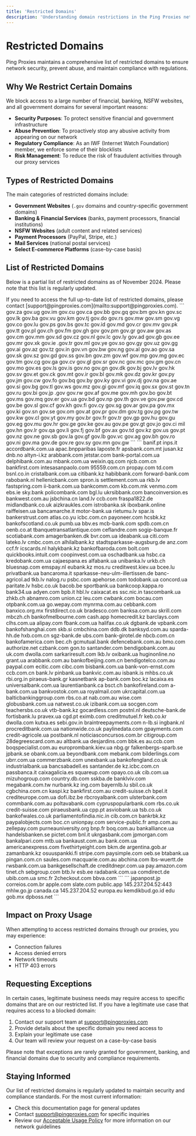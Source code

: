 ```yaml
---
title: 'Restricted Domains'
description: 'Understanding domain restrictions in the Ping Proxies network'
---
```


# Restricted Domains

Ping Proxies maintains a comprehensive list of restricted domains to ensure network security, prevent abuse, and maintain compliance with regulations.

## Why We Restrict Certain Domains

We block access to a large number of financial, banking, NSFW websites, and all government domains for several important reasons:

- **Security Purposes**: To protect sensitive financial and government infrastructure
- **Abuse Prevention**: To proactively stop any abusive activity from appearing on our network
- **Regulatory Compliance**: As an IWF (Internet Watch Foundation) member, we enforce some of their blocklists
- **Risk Management**: To reduce the risk of fraudulent activities through our proxy services

## Types of Restricted Domains

The main categories of restricted domains include:

- **Government Websites** (`.gov` domains and country-specific government domains)
- **Banking & Financial Services** (banks, payment processors, financial institutions)
- **NSFW Websites** (adult content and related services)
- **Payment Processors** (PayPal, Stripe, etc.)
- **Mail Services** (national postal services)
- **Select E-commerce Platforms** (case-by-case basis)

## List of Restricted Domains

Below is a partial list of restricted domains as of November 2024. Please note that this list is regularly updated.

<Note>
  If you need to access the full up-to-date list of restricted domains, please contact [support@pingproxies.com](mailto:support@pingproxies.com).
</Note>

<Accordion title="Government Domains">
  ```
  gov.za
  gov.ug
  gov.im
  gov.cu
  gov.ca
  gov.bb
  gov.gq
  gov.bm
  gov.kn
  gov.sc
  gov.lk
  gov.ba
  gov.vu
  gov.km
  gov.tj
  gov.do
  gov.rs
  gov.mw
  gov.sm
  gov.vg
  gov.co
  gov.lu
  gov.ps
  gov.bs
  gov.tc
  gov.id
  gov.md
  gov.cr
  gov.mv
  gov.pk
  gov.tt
  gov.pl
  gov.ch
  gov.fm
  gov.gh
  gov
  gov.pm
  gov.gr
  gov.aw
  gov.as
  gov.cm
  gov.mm
  gov.sd
  gov.cz
  gov.nl
  gov.lc
  gov.ly
  gov.ad
  gov.gb
  gov.ee
  gov.mr
  gov.xk
  gov.ie
  .gov.tr
  gov.ml
  gov.ye
  gov.so
  gov.gy
  gov.uz
  gov.gg
  gov.ai
  gov.az
  gov.tz
  gov.in
  gov.vn
  gov.bw
  gov.ng
  gov.al
  gov.ao
  gov.sa
  gov.sk
  gov.sz
  gov.gd
  gov.ss
  gov.bn
  gov.zm
  gov.wf
  gov.mp
  gov.mg
  gov.ec
  gov.tm
  gov.cg
  gov.ga
  gov.cv
  gov.gl
  gov.sr
  gov.nc
  gov.mc
  gov.gm
  gov.cn
  gov.mo
  gov.es
  gov.ls
  gov.is
  gov.no
  gov.gn
  gov.dk
  gov.bj
  gov.lv
  gov.hk
  gov.sv
  gov.et
  gov.ck
  gov.mt
  gov.ir
  gov.bl
  gov.mk
  gov.dz
  gov.kr
  gov.py
  gov.jm
  gov.cw
  gov.fo
  gov.bq
  gov.by
  gov.ky
  gov.vi
  gov.dj
  gov.na
  gov.ae
  gov.si
  gov.bg
  gov.tl
  gov.ws
  gov.mz
  gov.gi
  gov.mf
  gov.iq
  gov.sx
  gov.st
  gov.tn
  gov.ru
  gov.bi
  gov.jp
  .gov
  gov.rw
  gov.af
  gov.me
  gov.mh
  gov.bo
  gov.bt
  gov.ms
  gov.mq
  gov.er
  gov.ua
  gov.bd
  gov.np
  gov.th
  gov.ve
  gov.pw
  gov.cd
  gov.be
  gov.sl
  gov.cf
  gov.kh
  gov.fi
  gov.cy
  gov.sg
  gov.ar
  gov.pa
  gov.mx
  gov.ki
  gov.sn
  gov.se
  gov.om
  gov.at
  gov.pr
  gov.dm
  gov.tg
  gov.pg
  gov.tw
  gov.kw
  gov.cl
  gov.yt
  gov.my
  gov.br
  gov.fr
  gov.tr
  gov.gp
  gov.hu
  gov.gu
  gov.eg
  gov.mu
  gov.hr
  gov.ge
  gov.ke
  gov.au
  gov.pe
  gov.gt
  gov.jo
  gov.ci
  mil
  gov.hn
  gov.lr
  gov.qa
  gov.li
  gov.fj
  gov.bf
  gov.ax
  gov.td
  gov.kz
  gov.us
  gov.pt
  gov.nz
  gov.ne
  gov.sb
  gov.la
  gov.gf
  gov.lb
  gov.vc
  gov.ag
  gov.bh
  gov.ro
  gov.ni
  gov.ma
  gov.de
  gov.re
  gov.sy
  gov.mn
  gov.gw
  ```
</Accordion>

<Accordion title="Banking & Financial Institutions">
  ```
  banif.pt
  inps.it
  accordbank.com.ua
  apac.bnpparibas
  laposte.fr
  apsbank.com.mt
  jusan.kz
  dnb.no
  altyn-i.kz
  arabbank.com
  jetstar.com
  bank-portal.com.ua
  delphibank.com.au
  mbank.com.ua
  weixin.qq.com
  njcb.com.cn
  bankfirst.com
  intesasanpaolo.com
  95559.com.cn
  propay.com
  td.com
  bsnl.co.in
  cristalbank.com.ua
  citibank.kz
  habibbank.com
  forward-bank.com
  rabobank.nl
  hellenicbank.com
  spron.is
  settlement.com.ua
  rkb.lv
  fastspring.com
  ii-bank.com.ua
  bankcomm.com
  kb.com.mk
  venmo.com
  ebs.ie
  sky.bank
  policombank.com
  bgl.lu
  ukrsibbank.com
  bancoinversion.es
  bankwest.com.au
  jsbchina.cn
  land.lv
  ccb.com
  fraspa1822.de
  midlandbank.co.uk
  aizkraukles.com
  istrobanka.sk
  iboxbank.online
  raiffeisen.ua
  bancamarche.it
  motor-bank.ua
  rietumu.lv
  spar.is
  bankerstrust.com
  atlas.co.yu
  icbc.com.cn
  payoneer.com
  hcsbk.kz
  bankofscotland.co.uk
  pumb.ua
  bbv.es
  mcb-bank.com
  spdb.com.cn
  oenb.co.at
  tbanquetransatlantique.com
  ceflandre.com
  sogip-banque.fr
  scotiabank.com
  amagerbanken.dk
  bvr.com.ua
  ideabank.ua
  citi.com
  lateko.lv
  cmbc.com.cn
  alhilalbank.kz
  stadtsparkasse-augsburg.de
  anz.com
  ccf.fr
  icscards.nl
  halykbank.kz
  bankofbaroda.com
  bolt.com
  quickbooks.intuit.com
  coopinvest.com.ua
  oschadbank.ua
  hsbc.ca
  kredobank.com.ua
  cajaespana.es
  alfabank.ua
  unibanka.lv
  urkb.ch
  bluesnap.com
  emspay.nl
  eubank.kz
  mos.ru
  creditwest.kiev.ua
  bcee.lu
  privatbank.ua
  bancaroma.it
  sparkasse-neu-ulm-illertissen.de
  banc-agricol.ad
  tkb.lv
  nalog.ru
  psbc.com
  apehorse.com
  todobank.ua
  concord.ua
  paritate.lv
  hsbc.co.uk
  bacob.be
  sportbank.ua
  bankcoop.kappa.ro
  bank34.ua
  adyen.com
  bpb.it
  hbl.lv
  caixacat.es
  ssc.nic.in
  tascombank.ua
  zhkb.ch
  abnamro.com
  union.cz
  leu.com
  cwbank.com
  bocau.com
  otpbank.com.ua
  go.wepay.com
  mynrma.com.au
  cebbank.com
  banxico.org.mx
  firstdirect.co.uk
  bradesco.com
  banksa.com.au
  skrill.com
  mbczh.ch
  bankofmelbourne.com
  cash.app
  homecredit.kz
  barclays.com
  clhs.com.ua
  alipay.com
  fbank.com.ua
  halifax.co.uk
  dgbank.de
  vpbank.com
  bankofshanghai.com
  skb.si
  cmbchina.com
  ddb.dk
  banksyd.com.au
  sparda-hh.de
  hxb.com.cn
  sgz-bank.de
  ubs.com
  bank-girotel.de
  nbcb.com.cn
  bankofamerica.com
  bec.ch
  gcmutual.bank
  defencebank.com.au
  bmo.com
  authorize.net
  czbank.com
  gon.to
  santander.com
  bendigobank.com.au
  uk.com
  dwolla.com
  sarkariresult.com
  lkb.lv
  oxibank.ua
  huginonline.no
  grant.ua
  arabbank.com.au
  bankofbeijing.com.cn
  bendigotelco.com.au
  paypal.com
  ecitic.com
  cibc.com
  bisbank.com.ua
  bank-von-ernst.com
  ccb.com.cn
  bank.lv
  pinbank.ua
  bankvic.com.au
  isbank.is
  mhbs.co.uk
  rbi.org.in
  piraeus-bank.gr
  kasnetbank
  ap-bank.com
  boc.kz
  lacaixa.es
  universalbank.com.ua
  laurentianbank.ca
  bsct.ch
  bankofireland.com
  a-bank.com.ua
  bankvostok.com.ua
  royalmail.com
  ukrcapital.com.ua
  balticbankinggroup.com
  rbs.co.at
  nab.com.au
  wise.com
  globusbank.com.ua
  natwest.co.uk
  izibank.com.ua
  socgen.com
  teachersbs.co.uk
  vtb-bank.kz
  gocardless.com
  postnl.nl
  deutsche-bank.de
  fortisbank.lu
  pravex.ua
  cgd.pt
  eximb.com
  creditmutuel.fr
  keb.co.kr
  dwolla.com
  kutxa.es
  sebi.gov.in
  braintreepayments.com
  n-lb.si
  ingbank.nl
  procreditbank.com.ua
  nationwide.co.uk
  paylinedata.com
  gpayments.com
  credit-agricole.ua
  postbank.nl
  noticiasconcursos.com.br
  citigroup.com
  28degreescard.com.au
  altbank.ua
  desjardins.com
  bbk.es
  au.ccb.com
  boqspecialist.com.au
  europrombank.kiev.ua
  nbg.gr
  falkenbergs-sparb.se
  jpbank.se
  obank.com.ua
  beyondbank.com
  mebank.com
  bilderlings.com
  ubrr.com.ua
  commerzbank.com
  unexbank.ua
  bankofengland.co.uk
  industrialbank.ua
  bancsabadell.es
  santander.de
  kz.icbc.com.cn
  passbanca.it
  caixagalicia.es
  squareup.com
  opayo.co.uk
  cib.com.ua
  mizuhogroup.com
  country.db.com
  sskba.de
  banklviv.com
  megabank.com.tw
  nurbank.kz
  ing.com
  bayernlb.lu
  sbil.co.uk
  cgbchina.com.cn
  kaspi.kz
  bankfirst.com.au
  credit-suisse.ch
  bpel.it
  crediteurope.com.ua
  dofi.ibz.be
  rbcroyalbank.com
  ulsterbank.com
  commbank.com.au
  poltavabank.com
  cypruspopularbank.com
  rbs.co.uk
  credit-suisse.com
  piraeusbank.ua
  cpp.pt
  asviobank.ua
  tsb.co.uk
  bankofwales.co.uk
  parliamentofindia.nic.in
  cib.com.cn
  bankrbk.kz
  paypalobjects.com
  boc.cn
  unionpay.com
  service-public.fr
  amp.com.au
  zellepay.com
  purneauniversity.org
  bnp.fr
  boq.com.au
  bankalliance.ua
  handelsbanken.se
  pictet.com
  bnl.it
  ukrgasbank.com
  jpmorgan.com
  bankalpari.com
  mtb.ua
  bankaust.com.au
  bank.com.ua
  americanexpress.com
  fivethirtyeight.com
  bkm.de
  argentina.gob.ar
  zamanbank.kz
  osuuspankki.fi
  stripe.com
  paysimple.com
  oeb.se
  btabank.ua
  pingan.com.cn
  saules.com
  macquarie.com.au
  abchina.com
  lbs-wuertt.de
  rwsbank.com.ua
  bankgesellschaft.de
  creditdnepr.com.ua
  pay.amazon.com
  tinet.ch
  sebgroup.com
  btb.lv
  esb.ee
  radabank.com.ua
  comdirect.de
  ubib.com.ua
  smc.fr
  2checkout.com
  bbva.com
  ```
</Accordion>

<Accordion title="Other Restricted Domains">
  ```
  japanpost.jp
  correios.com.br
  apple.com
  slate.com
  public.app
  145.237.204.52:443
  mhlw.go.jp
  canada.ca
  145.237.204.52
  europa.eu
  kemdikbud.go.id
  edu
  gob.mx
  dpboss.net
  ```
</Accordion>

## Impact on Proxy Usage

When attempting to access restricted domains through our proxies, you may experience:

- Connection failures
- Access denied errors
- Network timeouts
- HTTP 403 errors

## Requesting Exceptions

In certain cases, legitimate business needs may require access to specific domains that are on our restricted list. If you have a legitimate use case that requires access to a blocked domain:

1. Contact our support team at [support@pingproxies.com](mailto:support@pingproxies.com)
2. Provide details about the specific domain you need access to
3. Explain your legitimate use case
4. Our team will review your request on a case-by-case basis

Please note that exceptions are rarely granted for government, banking, and financial domains due to security and compliance requirements.

## Staying Informed

Our list of restricted domains is regularly updated to maintain security and compliance standards. For the most current information:

- Check this documentation page for general updates
- Contact [support@pingproxies.com](mailto:support@pingproxies.com) for specific inquiries
- Review our [Acceptable Usage Policy](/general/acceptable-usage-policy) for more information on our network guidelines